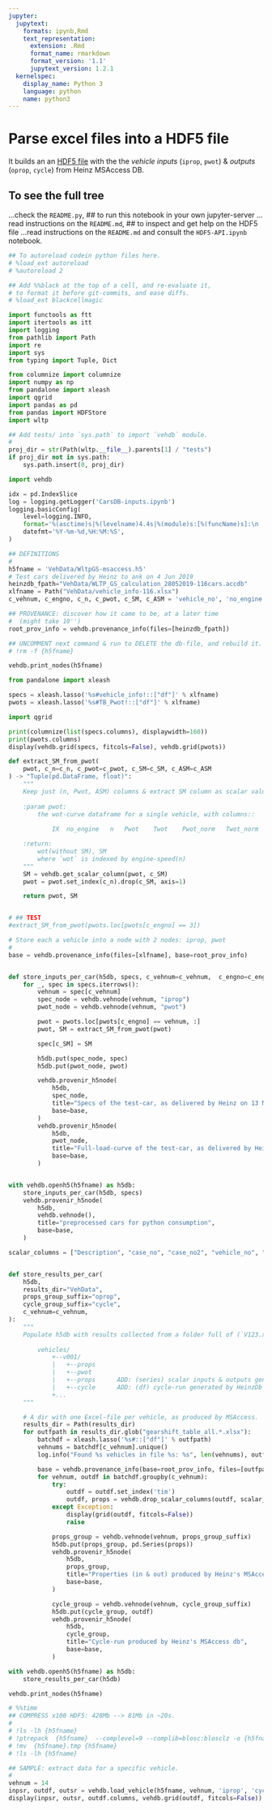 ```yaml
---
jupyter:
  jupytext:
    formats: ipynb,Rmd
    text_representation:
      extension: .Rmd
      format_name: rmarkdown
      format_version: '1.1'
      jupytext_version: 1.2.1
  kernelspec:
    display_name: Python 3
    language: python
    name: python3
---
```


# Parse excel files into a HDF5 file
It builds an an [HDF5 file](https://pandas.pydata.org/pandas-docs/stable/user_guide/io.html#io-hdf5) 
with the the *vehicle inputs* (`iprop`, `pwot`) & *outputs* (`oprop`, `cycle`) from Heinz MSAccess DB.

## To see the full tree
...check the `README.py`,
## to run this notebook in your own jupyter-server
...read instructions on the `README.md`,
## to inspect and get help on the HDF5 file
...read instructions on the `README.md` and consult the `HDF5-API.ipynb` notebook.

```python
## To autoreload codein python files here.
# %load_ext autoreload
# %autoreload 2

## Add %%black at the top of a cell, and re-evaluate it, 
# to format it before git-commits, and ease diffs.
# %load_ext blackcellmagic
```

```python
import functools as ftt
import itertools as itt
import logging
from pathlib import Path
import re
import sys
from typing import Tuple, Dict

from columnize import columnize
import numpy as np
from pandalone import xleash
import qgrid
import pandas as pd
from pandas import HDFStore
import wltp

## Add tests/ into `sys.path` to import `vehdb` module.
#
proj_dir = str(Path(wltp.__file__).parents[1] / "tests")
if proj_dir not in sys.path:
    sys.path.insert(0, proj_dir)

import vehdb

idx = pd.IndexSlice
log = logging.getLogger('CarsDB-inputs.ipynb')
logging.basicConfig(
    level=logging.INFO, 
    format='%(asctime)s|%(levelname)4.4s|%(module)s:[%(funcName)s]:\n  +--> %(message)s', 
    datefmt='%Y-%m-%d,%H:%M:%S',
)
```

```python
## DEFINITIONS
#
h5fname = 'VehData/WltpGS-msaccess.h5'
# Test cars delivered by Heinz to ank on 4 Jun 2019
heinzdb_fpath="VehData/WLTP_GS_calculation_28052019-116cars.accdb"
xlfname = Path("VehData/vehicle_info-116.xlsx")
c_vehnum, c_engno, c_n, c_pwot, c_SM, c_ASM = 'vehicle_no', 'no_engine', 'n', 'Pwot', 'SM', 'ASM'
```

```python
## PROVENANCE: discover how it came to be, at a later time
#  (might take 10'')
root_prov_info = vehdb.provenance_info(files=[heinzdb_fpath]) 
```

```python
## UNCOMMENT next command & run to DELETE the db-file, and rebuild it.
# !rm -f {h5fname}
```

```python
vehdb.print_nodes(h5fname)
```

```python
from pandalone import xleash

specs = xleash.lasso('%s#vehicle_info!::["df"]' % xlfname)
pwots = xleash.lasso('%s#TB_Pwot!::["df"]' % xlfname)
```

```python
import qgrid

print(columnize(list(specs.columns), displaywidth=160))
print(pwots.columns)
display(vehdb.grid(specs, fitcols=False), vehdb.grid(pwots))
```

```python
def extract_SM_from_pwot(
    pwot, c_n=c_n, c_pwot=c_pwot, c_SM=c_SM, c_ASM=c_ASM
) -> "Tuple(pd.DataFrame, float)":
    """
    Keep just (n, Pwot, ASM) columns & extract SM column as scalar value.
    
    :param pwot:
        the wot-curve dataframe for a single vehicle, with columns::
        
            IX	no_engine	n	Pwot	Twot	Pwot_norm	Twot_norm	SM	ASM	Pavai

    :return:
        wot(without SM), SM
        where `wot` is indexed by engine-speed(n)
    """
    SM = vehdb.get_scalar_column(pwot, c_SM)
    pwot = pwot.set_index(c_n).drop(c_SM, axis=1)

    return pwot, SM


# ## TEST
#extract_SM_from_pwot(pwots.loc[pwots[c_engno] == 3])
```

```python
# Store each a vehicle into a node with 2 nodes: iprop, pwot
#
base = vehdb.provenance_info(files=[xlfname], base=root_prov_info)


def store_inputs_per_car(h5db, specs, c_vehnum=c_vehnum,  c_engno=c_engno,  c_SM=c_SM, c_ASM=c_ASM):
    for _, spec in specs.iterrows():
        vehnum = spec[c_vehnum]
        spec_node = vehdb.vehnode(vehnum, "iprop")
        pwot_node = vehdb.vehnode(vehnum, "pwot")

        pwot = pwots.loc[pwots[c_engno] == vehnum, :]
        pwot, SM = extract_SM_from_pwot(pwot)

        spec[c_SM] = SM

        h5db.put(spec_node, spec)
        h5db.put(pwot_node, pwot)

        vehdb.provenir_h5node(
            h5db,
            spec_node,
            title="Specs of the test-car, as delivered by Heinz on 13 May 2019",
            base=base,
        )
        vehdb.provenir_h5node(
            h5db,
            pwot_node,
            title="Full-load-curve of the test-car, as delivered by Heinz on 13 May 2019",
            base=base,
        )


with vehdb.openh5(h5fname) as h5db:
    store_inputs_per_car(h5db, specs)
    vehdb.provenir_h5node(
        h5db,
        vehdb.vehnode(),
        title="preprocessed cars for python consumption",
        base=base,
    )
```

```python
scalar_columns = ["Description", "case_no", "case_no2", "vehicle_no", "IDclass"]


def store_results_per_car(
    h5db,
    results_dir="VehData",
    props_group_suffix="oprop",
    cycle_group_suffix="cycle",
    c_vehnum=c_vehnum,
):
    """
    Populate h5db with results collected from a folder full of (`V123.xls`, ...) exchel-files.
    
        vehicles/
            +--v001/
            |   +--props
            |   +--pwot
            |   +--props      ADD: (series) scalar inputs & outputs generated by HeinzDb
            |   +--cycle      ADD: (df) cycle-run generated by HeinzDb
            +...
    """

    # A dir with one Excel-file per vehicle, as produced by MSAccess.
    results_dir = Path(results_dir)
    for outfpath in results_dir.glob("gearshift_table_all.*.xlsx"):
        batchdf = xleash.lasso('%s#::["df"]' % outfpath)
        vehnums = batchdf[c_vehnum].unique()
        log.info("Found %s vehicles in file %s: %s", len(vehnums), outfpath, vehnums)

        base = vehdb.provenance_info(base=root_prov_info, files=[outfpath])
        for vehnum, outdf in batchdf.groupby(c_vehnum):
            try:
                outdf = outdf.set_index('tim')
                outdf, props = vehdb.drop_scalar_columns(outdf, scalar_columns)
            except Exception:
                display(grid(outdf, fitcols=False))
                raise

            props_group = vehdb.vehnode(vehnum, props_group_suffix)
            h5db.put(props_group, pd.Series(props))
            vehdb.provenir_h5node(
                h5db,
                props_group,
                title="Properties (in & out) produced by Heinz's MSAccess db",
                base=base,
            )

            cycle_group = vehdb.vehnode(vehnum, cycle_group_suffix)
            h5db.put(cycle_group, outdf)
            vehdb.provenir_h5node(
                h5db,
                cycle_group,
                title="Cycle-run produced by Heinz's MSAccess db",
                base=base,
            )

with vehdb.openh5(h5fname) as h5db:
    store_results_per_car(h5db)
```

```python
vehdb.print_nodes(h5fname)
```

```python
# %%time
## COMPRESS x100 HDF5: 428Mb --> 81Mb in ~20s.
#
# !ls -lh {h5fname}
# !ptrepack  {h5fname}  --complevel=9 --complib=blosc:blosclz -o {h5fname}.tmp
# !mv  {h5fname}.tmp {h5fname}
# !ls -lh {h5fname}
```

```python
## SAMPLE: extract data for a specific vehicle. 
#
vehnum = 14
inpsr, outdf, outsr = vehdb.load_vehicle(h5fname, vehnum, 'iprop', 'cycle', 'oprop')
display(inpsr, outsr, outdf.columns, vehdb.grid(outdf, fitcols=False))
```
